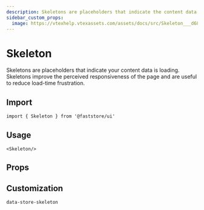 ```yaml
---
description: Skeletons are placeholders that indicate the content data is loading.
sidebar_custom_props: 
  image: https://vtexhelp.vtexassets.com/assets/docs/src/Skeleton___d6880d8cefbcd15ca270a06812534d46.png
---
```



# Skeleton

Skeletons are placeholders that indicate your content data is loading. Skeletons improve the perceived responsiveness of the page and are useful to reduce load-time frustration.

## Import

```tsx
import { Skeleton } from '@faststore/ui'
```

## Usage

```tsx live
<Skeleton/>
```

## Props

<PropsSection name="Skeleton" />

## Customization

`data-store-skeleton`
